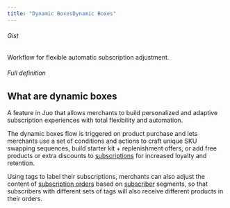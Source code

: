 ```yaml
---
title: "Dynamic BoxesDynamic Boxes"
---
```


###### Gist

Workflow for flexible automatic subscription adjustment.

###### Full definition

## What are dynamic boxes

A feature in Juo that allows merchants to build personalized and adaptive subscription experiences with total flexibility and automation.

The dynamic boxes flow is triggered on product purchase and lets merchants use a set of conditions and actions to craft unique SKU swapping sequences, build starter kit + replenishment offers, or add free products or extra discounts to [subscriptions](/docs/glossary/subscription) for increased loyalty and retention.

Using tags to label their subscriptions, merchants can also adjust the content of [subscription orders](/docs/glossary/subscription-order) based on [subscriber](/docs/glossary/subscriber) segments, so that subscribers with different sets of tags will also receive different products in their orders.
